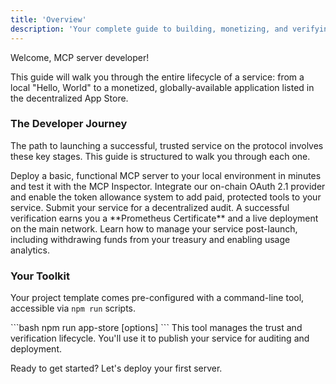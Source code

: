 ```yaml
---
title: 'Overview'
description: 'Your complete guide to building, monetizing, and verifying a service on the Prometheus Protocol.'
---
```


Welcome, MCP server developer!

This guide will walk you through the entire lifecycle of a service: from a local "Hello, World" to a monetized, globally-available application listed in the decentralized App Store.

### The Developer Journey

The path to launching a successful, trusted service on the protocol involves these key stages. This guide is structured to walk you through each one.

<Steps>
  <Step title="1. Quick Start">
    Deploy a basic, functional MCP server to your local environment in minutes
    and test it with the MCP Inspector.
  </Step>
  <Step title="2. Enable Monetization">
    Integrate our on-chain OAuth 2.1 provider and enable the token allowance
    system to add paid, protected tools to your service.
  </Step>
  <Step title="3. Publish to the App Store">
    Submit your service for a decentralized audit. A successful verification
    earns you a **Prometheus Certificate** and a live deployment on the main
    network.
  </Step>
  <Step title="4. Manage Your Server">
    Learn how to manage your service post-launch, including withdrawing funds
    from your treasury and enabling usage analytics.
  </Step>
</Steps>

### Your Toolkit

Your project template comes pre-configured with a command-line tool, accessible via `npm run` scripts.

<CardGroup cols={1}>
  <Card
    title="The App Store CLI"
    icon="store">
    ```bash
    npm run app-store <command> [options]
    ```
    This tool manages the trust and verification lifecycle. You'll use it to
    publish your service for auditing and deployment.
  </Card>
</CardGroup>

Ready to get started? Let's deploy your first server.
